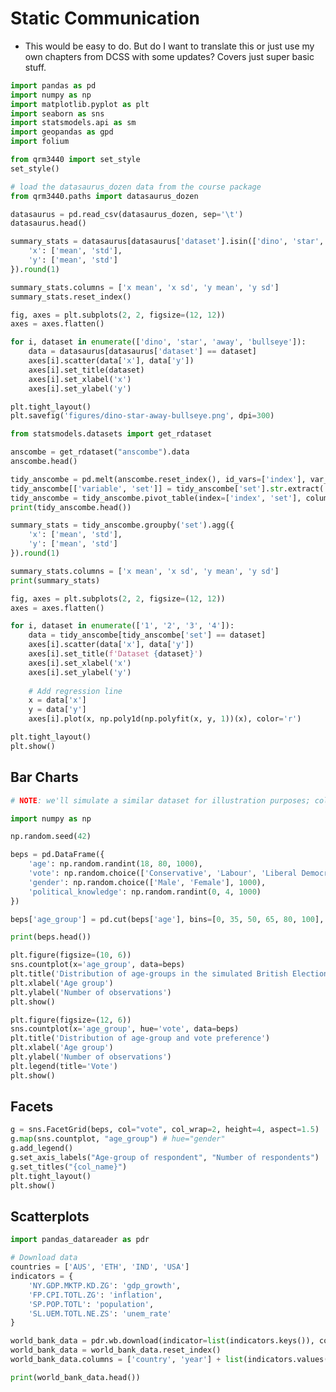 # Static Communication

- This would be easy to do. But do I want to translate this or just use my own chapters from DCSS with some updates? Covers just super basic stuff. 

```python
import pandas as pd
import numpy as np
import matplotlib.pyplot as plt
import seaborn as sns
import statsmodels.api as sm
import geopandas as gpd
import folium

from qrm3440 import set_style
set_style()
```

```python
# load the datasaurus_dozen data from the course package
from qrm3440.paths import datasaurus_dozen

datasaurus = pd.read_csv(datasaurus_dozen, sep='\t')
datasaurus.head()
```

```python
summary_stats = datasaurus[datasaurus['dataset'].isin(['dino', 'star', 'away', 'bullseye'])].groupby('dataset').agg({
    'x': ['mean', 'std'],
    'y': ['mean', 'std']
}).round(1)

summary_stats.columns = ['x mean', 'x sd', 'y mean', 'y sd']
summary_stats.reset_index()
```

```python
fig, axes = plt.subplots(2, 2, figsize=(12, 12))
axes = axes.flatten()

for i, dataset in enumerate(['dino', 'star', 'away', 'bullseye']):
    data = datasaurus[datasaurus['dataset'] == dataset]
    axes[i].scatter(data['x'], data['y'])
    axes[i].set_title(dataset)
    axes[i].set_xlabel('x')
    axes[i].set_ylabel('y')

plt.tight_layout()
plt.savefig('figures/dino-star-away-bullseye.png', dpi=300)
```

```python
from statsmodels.datasets import get_rdataset

anscombe = get_rdataset("anscombe").data
anscombe.head()
```

```python
tidy_anscombe = pd.melt(anscombe.reset_index(), id_vars=['index'], var_name='set', value_name='value')
tidy_anscombe[['variable', 'set']] = tidy_anscombe['set'].str.extract('(.)(.)')
tidy_anscombe = tidy_anscombe.pivot_table(index=['index', 'set'], columns='variable', values='value').reset_index()
print(tidy_anscombe.head())
```

```python
summary_stats = tidy_anscombe.groupby('set').agg({
    'x': ['mean', 'std'],
    'y': ['mean', 'std']
}).round(1)

summary_stats.columns = ['x mean', 'x sd', 'y mean', 'y sd']
print(summary_stats)

fig, axes = plt.subplots(2, 2, figsize=(12, 12))
axes = axes.flatten()

for i, dataset in enumerate(['1', '2', '3', '4']):
    data = tidy_anscombe[tidy_anscombe['set'] == dataset]
    axes[i].scatter(data['x'], data['y'])
    axes[i].set_title(f'Dataset {dataset}')
    axes[i].set_xlabel('x')
    axes[i].set_ylabel('y')
    
    # Add regression line
    x = data['x']
    y = data['y']
    axes[i].plot(x, np.poly1d(np.polyfit(x, y, 1))(x), color='r')

plt.tight_layout()
plt.show()
```

## Bar Charts

```python
# NOTE: we'll simulate a similar dataset for illustration purposes; collect actual data ASAP

import numpy as np

np.random.seed(42)

beps = pd.DataFrame({
    'age': np.random.randint(18, 80, 1000),
    'vote': np.random.choice(['Conservative', 'Labour', 'Liberal Democrat'], 1000),
    'gender': np.random.choice(['Male', 'Female'], 1000),
    'political_knowledge': np.random.randint(0, 4, 1000)
})

beps['age_group'] = pd.cut(beps['age'], bins=[0, 35, 50, 65, 80, 100], labels=['<35', '35-49', '50-64', '65-79', '80-99'])

print(beps.head())
```

```python
plt.figure(figsize=(10, 6))
sns.countplot(x='age_group', data=beps)
plt.title('Distribution of age-groups in the simulated British Election Panel Study')
plt.xlabel('Age group')
plt.ylabel('Number of observations')
plt.show()
```

```python
plt.figure(figsize=(12, 6))
sns.countplot(x='age_group', hue='vote', data=beps)
plt.title('Distribution of age-group and vote preference')
plt.xlabel('Age group')
plt.ylabel('Number of observations')
plt.legend(title='Vote')
plt.show()
```

## Facets

```python
g = sns.FacetGrid(beps, col="vote", col_wrap=2, height=4, aspect=1.5)
g.map(sns.countplot, "age_group") # hue="gender"
g.add_legend()
g.set_axis_labels("Age-group of respondent", "Number of respondents")
g.set_titles("{col_name}")
plt.tight_layout()
plt.show()
```

## Scatterplots

```python
import pandas_datareader as pdr

# Download data
countries = ['AUS', 'ETH', 'IND', 'USA']
indicators = {
    'NY.GDP.MKTP.KD.ZG': 'gdp_growth',
    'FP.CPI.TOTL.ZG': 'inflation',
    'SP.POP.TOTL': 'population',
    'SL.UEM.TOTL.NE.ZS': 'unem_rate'
}

world_bank_data = pdr.wb.download(indicator=list(indicators.keys()), country=countries, start=1960, end=2021)
world_bank_data = world_bank_data.reset_index()
world_bank_data.columns = ['country', 'year'] + list(indicators.values())

print(world_bank_data.head())
```